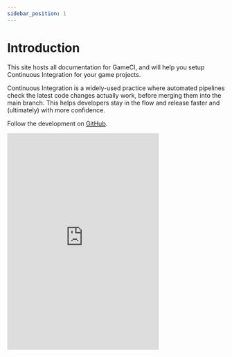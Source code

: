 ```yaml
---
sidebar_position: 1
---
```


# Introduction

This site hosts all documentation for GameCI, and will help you setup Continuous Integration for
your game projects.

Continuous Integration is a widely-used practice where automated pipelines check the latest code
changes actually work, before merging them into the main branch. This helps developers stay in the
flow and release faster and (ultimately) with more confidence.

Follow the development on [GitHub](https://github.com/game-ci/documentation).

<iframe
  title="GameCI discord widget"
  src="https://discord.com/widget?id=710946343828455455&theme=dark"
  width="350"
  height="500"
  frameBorder="0"
  sandbox="allow-popups allow-popups-to-escape-sandbox allow-same-origin allow-scripts"
/>

Join the discussion on [Discord](https://game.ci/discord).
